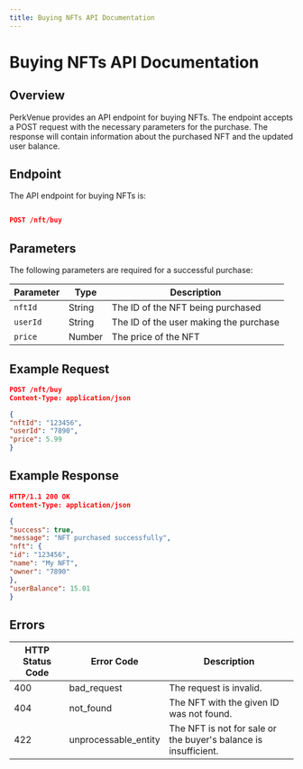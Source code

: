 ```yaml
---
title: Buying NFTs API Documentation
---
```


# Buying NFTs API Documentation

## Overview

PerkVenue provides an API endpoint for buying NFTs. The endpoint accepts a POST request with the necessary parameters for the purchase. The response will contain information about the purchased NFT and the updated user balance.

## Endpoint

The API endpoint for buying NFTs is:

```json

POST /nft/buy

```


## Parameters

The following parameters are required for a successful purchase:

| Parameter | Type | Description |
| --- | --- | --- |
| `nftId` | String | The ID of the NFT being purchased |
| `userId` | String | The ID of the user making the purchase |
| `price` | Number | The price of the NFT |

## Example Request

```json
POST /nft/buy
Content-Type: application/json

{
"nftId": "123456",
"userId": "7890",
"price": 5.99
}
```


## Example Response

```json
HTTP/1.1 200 OK
Content-Type: application/json

{
"success": true,
"message": "NFT purchased successfully",
"nft": {
"id": "123456",
"name": "My NFT",
"owner": "7890"
},
"userBalance": 15.01
}
```


## Errors

| HTTP Status Code | Error Code | Description                  |
| ---------------- | ----------| -----------------------------|
| 400              | bad_request | The request is invalid.     |
| 404              | not_found  | The NFT with the given ID was not found. |
| 422              | unprocessable_entity | The NFT is not for sale or the buyer's balance is insufficient. |




